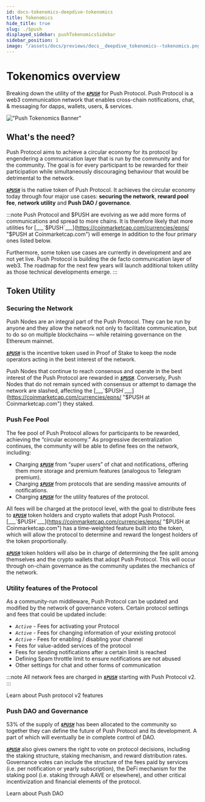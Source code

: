 ```yaml
---
id: docs-tokenomics-deepdive-tokenomics
title: Tokenomics
hide_title: true
slug: ./$push
displayed_sidebar: pushTokenomicsSidebar
sidebar_position: 1
image: "/assets/docs/previews/docs__deepdive_tokenomics--tokenomics.png"
---
```


# Tokenomics overview

Breaking down the utility of the [___`$PUSH`___](https://coinmarketcap.com/currencies/epns/ "$PUSH at Coinmarketcap.com") for Push Protocol. Push Protocol is a web3 communication network that enables cross-chain notifications, chat, & messaging for dapps, wallets, users, & services.

<head>
  <title>$PUSH Deepdive | Push Tokenomics | Push Documentation</title>
</head>

!["Push Tokenomics Banner"](/assets/docs/tokenomics/deepdive/pushtokenomicslarge.png "Illustration of Push tokenomics")


## What's the need?

Push Protocol aims to achieve a circular economy for its protocol by engendering a communication layer that is run by the community and for the community. The goal is for every participant to be rewarded for their participation while simultaneously discouraging behaviour that would be detrimental to the network.

[___`$PUSH`___](https://coinmarketcap.com/currencies/epns/ "$PUSH at Coinmarketcap.com") is the native token of Push Protocol. It achieves the circular economy today through four major use cases: **securing the network**, **reward pool fee**, **network utility** and **Push DAO / governance**.

:::note
Push Protocol and $PUSH are evolving as we add more forms of communications and spread to more chains. It is therefore likely that more utilities for [___`$PUSH`___](https://coinmarketcap.com/currencies/epns/ "$PUSH at Coinmarketcap.com") will emerge in addition to the four primary ones listed below.

Furthermore, some token use cases are currently in development and are not yet live. Push Protocol is building the de facto communication layer of web3. The roadmap for the next few years will launch additional token utility as those technical developments emerge.
:::

## Token Utility

### Securing the Network
Push Nodes are an integral part of the Push Protocol. They can be run by anyone and they allow the network not only to facilitate communication, but to do so on multiple blockchains — while retaining governance on the Ethereum mainnet. 

[___`$PUSH`___](https://coinmarketcap.com/currencies/epns/ "$PUSH at Coinmarketcap.com") is the incentive token used in Proof of Stake to keep the node operators acting in the best interest of the network.

Push Nodes that continue to reach consensus and operate in the best interest of the Push Protocol are rewarded in [___`$PUSH`___](https://coinmarketcap.com/currencies/epns/ "$PUSH at Coinmarketcap.com"). Conversely, Push Nodes that do not remain synced with consensus or attempt to damage the network are slashed, affecting the [___`$PUSH`___](https://coinmarketcap.com/currencies/epns/ "$PUSH at Coinmarketcap.com") they staked.

### Push Fee Pool
The fee pool of Push Protocol allows for participants to be rewarded, achieving the “circular economy.” As progressive decentralization continues, the community will be able to define fees on the network, including:

- Charging [___`$PUSH`___](https://coinmarketcap.com/currencies/epns/ "$PUSH at Coinmarketcap.com") from “super users” of chat and notifications, offering them more storage and premium features (analogous to Telegram premium).
- Charging [___`$PUSH`___](https://coinmarketcap.com/currencies/epns/ "$PUSH at Coinmarketcap.com") from protocols that are sending massive amounts of notifications.
- Charging [___`$PUSH`___](https://coinmarketcap.com/currencies/epns/ "$PUSH at Coinmarketcap.com") for the utility features of the protocol.

All fees will be charged at the protocol level, with the goal to distribute fees to [___`$PUSH`___](https://coinmarketcap.com/currencies/epns/ "$PUSH at Coinmarketcap.com") token holders and crypto wallets that adopt Push Protocol. [___`$PUSH`___](https://coinmarketcap.com/currencies/epns/ "$PUSH at Coinmarketcap.com") has a time-weighted feature built into the token, which will allow the protocol to determine and reward the longest holders of the token proportionally.

[___`$PUSH`___](https://coinmarketcap.com/currencies/epns/ "$PUSH at Coinmarketcap.com") token holders will also be in charge of determining the fee split among themselves and the crypto wallets that adopt Push Protocol. This will occur through on-chain governance as the community updates the mechanics of the network.

### Utility features of the Protocol
As a community-run middleware, Push Protocol can be updated and modified by the network of governance voters. Certain protocol settings and fees that could be updated include:

- _*`Active`*_ - Fees for activating your Protocol
- _*`Active`*_ - Fees for changing information of your existing protocol
- _*`Active`*_ - Fees for enabling / disabling your channel
- Fees for value-added services of the protocol
- Fees for sending notifications after a certain limit is reached
- Defining Spam throttle limit to ensure notifications are not abused
- Other settings for chat and other forms of communication

:::note
All network fees are charged in [___`$PUSH`___](https://coinmarketcap.com/currencies/epns/ "$PUSH at Coinmarketcap.com") starting with Push Protocol v2.
:::

<ABlock href="/blog/push-protocol-v2-fee-pool-and-incentivized-chats-are-here/" title="Link to learn more about Push Protocol V2">Learn about Push protocol v2 features</ABlock>

### Push DAO and Governance
53% of the supply of [___`$PUSH`___](https://coinmarketcap.com/currencies/epns/ "$PUSH at Coinmarketcap.com") has been allocated to the community so together they can define the future of Push Protocol and its development. A part of which will eventually be in complete control of DAO.

[___`$PUSH`___](https://coinmarketcap.com/currencies/epns/ "$PUSH at Coinmarketcap.com") also gives owners the right to vote on protocol decisions, including the staking structure, staking mechanism, and reward distribution rates. Governance votes can include the structure of the fees paid by services (i.e. per notification or yearly subscription), the DeFi mechanism for the staking pool (i.e. staking through AAVE or elsewhere), and other critical incentivization and financial elements of the protocol.

<ABlock href="/docs/dao" title="Link to learn more about Push DAO">Learn about Push DAO</ABlock>